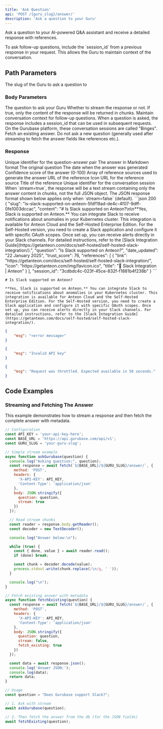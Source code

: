 ```yaml
---
title: 'Ask Question'
api: 'POST /{guru_slug}/answer/'
description: 'Ask a question to your Guru'
---
```


Ask a question to your AI-powered Q&A assistant and receive a detailed response with references.

<Note>
To ask follow-up questions, include the `session_id` from a previous response in your request. This allows the Guru to maintain context of the conversation.
</Note>

## Path Parameters

<ParamField path="guru_slug" type="string" required>
  The slug of the Guru to ask a question to
</ParamField>


### Body Parameters

<ParamField body="question" type="string" required>
  The question to ask your Guru
</ParamField>

<ParamField body="stream" type="boolean" default={false}>
  Whether to stream the response or not. If true, only the content of the response will be returned in chunks.
</ParamField>

<ParamField body="session_id" type="string">
  Maintain conversation context for follow-up questions. When a question is asked, the response includes a session_id that can be used in subsequent requests. On the Gurubase platform, these conversation sessions are called "Binges".
</ParamField>

<ParamField body="fetch_existing" type="boolean" default={false}>
  Fetch an existing answer. Do not ask a new question (generally used after streaming to fetch the answer fields like references etc.).
</ParamField>


### Response

<ResponseField name="slug" type="string">
  Unique identifier for the question-answer pair
</ResponseField>

<ResponseField name="content" type="string">
  The answer in Markdown format
</ResponseField>

<ResponseField name="question" type="string">
  The original question
</ResponseField>

<ResponseField name="date_updated" type="string">
  The date when the answer was generated
</ResponseField>

<ResponseField name="trust_score" type="number">
  Confidence score of the answer (0-100)
</ResponseField>

<ResponseField name="references" type="array">
  Array of reference sources used to generate the answer

  <Expandable title="Reference Object">
    <ResponseField name="link" type="string">
      URL of the reference
    </ResponseField>
    <ResponseField name="icon" type="string">
      Icon URL for the reference source
    </ResponseField>
    <ResponseField name="title" type="string">
      Title of the reference
    </ResponseField>
  </Expandable>
</ResponseField>

<ResponseField name="session_id" type="string">
  Unique identifier for the conversation session
</ResponseField>

<Note>
When `stream=true`, the response will be a text stream containing only the answer content in chunks, not the full JSON object. The JSON response format shown below applies only when `stream=false` (default).
</Note>


<ResponseExample>
```json 200
{
    "slug": "is-slack-supported-on-anteon-5fdf19ad-de4c-4f07-9dff-0fe1003dccac",
    "content": "# Is Slack supported on Anteon?\n\n**Yes, Slack is supported on Anteon.** You can integrate Slack to receive notifications about anomalies in your Kubernetes cluster. This integration is available for Anteon Cloud and the Self-Hosted Enterprise Edition. For the Self-Hosted version, you need to create a Slack application and configure it with specific OAuth scopes. Once set up, you can receive alerts directly in your Slack channels. For detailed instructions, refer to the [Slack Integration Guide](https://getanteon.com/docs/self-hosted/self-hosted-slack-integration/).",
    "question": "Is Slack supported on Anteon?",
    "date_updated": "22 January 2025",
    "trust_score": 76,
    "references": [
        {
            "link": "https://getanteon.com/docs/self-hosted/self-hosted-slack-integration/",
            "icon": "https://getanteon.com/img/favicon.ico",
            "title": "📧 Slack Integration | Anteon"
        }
    ],
    "session_id": "3cdbdc4c-023f-45ce-832f-f1881b4f238b"
} 
```

```text 200 (stream=true)
# Is Slack supported on Anteon?

**Yes, Slack is supported on Anteon.** You can integrate Slack to receive notifications about anomalies in your Kubernetes cluster. This integration is available for Anteon Cloud and the Self-Hosted Enterprise Edition. For the Self-Hosted version, you need to create a Slack application and configure it with specific OAuth scopes. Once set up, you can receive alerts directly in your Slack channels. For detailed instructions, refer to the [Slack Integration Guide](https://getanteon.com/docs/self-hosted/self-hosted-slack-integration/).
```

```json 400
{
    "msg": "<error message>"
} 
```

```json 401
{
    "msg": "Invalid API key"
}
```

```json 429
{
    "msg": "Request was throttled. Expected available in 56 seconds."
}
```
</ResponseExample>

## Code Examples

### Streaming and Fetching The Answer

This example demonstrates how to stream a response and then fetch the complete answer with metadata.

```javascript
// Configuration
const API_KEY = 'your-api-key-here';
const BASE_URL = 'https://api.gurubase.com/api/v1';
const GURU_SLUG = 'your-guru-slug';

// Simple stream example
async function askGurubase(question) {
  console.log("Asking question:", question);
  const response = await fetch(`${BASE_URL}/${GURU_SLUG}/answer/`, {
    method: 'POST',
    headers: {
      'X-API-KEY': API_KEY,
      'Content-Type': 'application/json'
    },
    body: JSON.stringify({
      question: question,
      stream: true
    })
  });

  // Read stream chunks
  const reader = response.body.getReader();
  const decoder = new TextDecoder();

  console.log("Answer below:\n");

  while (true) {
    const { done, value } = await reader.read();
    if (done) break;

    const chunk = decoder.decode(value);
    process.stdout.write(chunk.replace(/\n/g, ' '));
  }

  console.log("\n");
}

// Fetch existing answer with metadata
async function fetchExisting(question) {
  const response = await fetch(`${BASE_URL}/${GURU_SLUG}/answer/`, {
    method: 'POST',
    headers: {
      'X-API-KEY': API_KEY,
      'Content-Type': 'application/json'
    },
    body: JSON.stringify({
      question: question,
      stream: false,
      fetch_existing: true
    })
  });

  const data = await response.json();
  console.log('Answer JSON:');
  console.log(data);
  return data;
}

// Usage
const question = "Does Gurubase support Slack?";

// 1. Ask with stream
await askGurubase(question);

// 2. Then fetch the answer from the db (for the JSON fields)
await fetchExisting(question);
```
